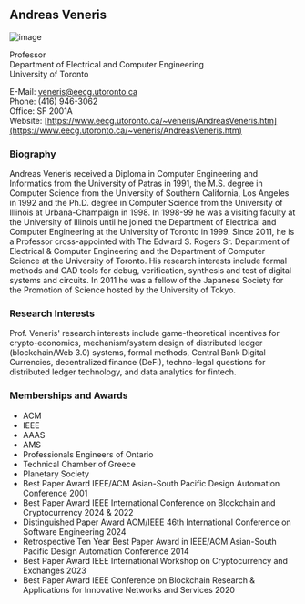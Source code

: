 ## Andreas Veneris

![image](./images/veneris.jpg)

Professor<br/>
Department of Electrical and Computer Engineering<br/>
University of Toronto

E-Mail: [veneris@eecg.utoronto.ca](mailto:veneris@eecg.utoronto.ca)<br/>
Phone: (416) 946-3062<br/>
Office: SF 2001A<br/>
Website: [https://www.eecg.utoronto.ca/~veneris/AndreasVeneris.htm](https://www.eecg.utoronto.ca/~veneris/AndreasVeneris.htm)

### Biography

Andreas Veneris received a Diploma in Computer Engineering and Informatics from the University of Patras in 1991, the M.S. degree in Computer Science from the University of Southern California, Los Angeles in 1992 and the Ph.D. degree in Computer Science from the University of Illinois at Urbana-Champaign in 1998. In 1998-99 he was a visiting faculty at the University of Illinois until he joined the Department of Electrical and Computer Engineering at the University of Toronto in 1999. Since 2011, he is a Professor cross-appointed with The Edward S. Rogers Sr. Department of Electrical & Computer Engineering and the Department of Computer Science at the University of  Toronto. His research interests include formal methods and CAD tools for debug, verification, synthesis and test of digital systems and circuits. In 2011 he was a fellow of the Japanese Society for the Promotion of Science hosted by the University of Tokyo.

### Research Interests

Prof. Veneris' research interests include game-theoretical incentives for crypto-economics, mechanism/system design of distributed ledger (blockchain/Web 3.0) systems, formal methods, Central Bank Digital Currencies, decentralized finance (DeFi), techno-legal questions for distributed ledger technology, and data analytics for fintech.

### Memberships and Awards

- ACM
- IEEE
- AAAS
- AMS
- Professionals Engineers of Ontario
- Technical Chamber of Greece
- Planetary Society
- Best Paper Award IEEE/ACM Asian-South Pacific Design Automation Conference 2001
- Best Paper Award IEEE International Conference on Blockchain and Cryptocurrency 2024 & 2022
- Distinguished Paper Award ACM/IEEE 46th International Conference on Software Engineering 2024
- Retrospective Ten Year Best Paper Award in IEEE/ACM Asian-South Pacific Design Automation Conference 2014
- Best Paper Award IEEE International Workshop on Cryptocurrency and Exchanges 2023
- Best Paper Award IEEE Conference on Blockchain Research & Applications for Innovative Networks and Services 2020
